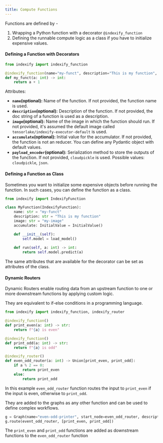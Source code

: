 ```yaml
---
title: Compute Functions
---
```


Functions are defined by - 
1. Wrapping a Python function with a decorator `@indexify_function`
2. Defining the runnable compute logic as a class if you have to initialize expensive values.

#### Defining a Function with Decorators

```python
from indexify import indexify_function

@indexify_function(name="my-funct", description="This is my function", image="my-image", accumulate=InitialValue, payload_encoder="cloudpickle")
def my_funct(a: int) -> int:
    return a + 1
```

Attributes:
* **`name`(optional):** Name of the function. If not provided, the function name is used.
* **`description`(optional):** Description of the function. If not provided, the doc string of a function is used as a description.
* **`image`(optional):** Name of the image in which the function should run. If not provided, it's assumed the default image called `tensorlake/indexify-executor-default` is used.
* **`accumulate`(optional):** Initial value for the accumulator. If not provided, the function is not an reducer. You can define any Pydantic object with default values. 
* **`payload_encoder`(optional):** Serialization method to store the outputs of the function. If not provided, `cloudpickle` is used. Possible values: `cloudpickle`, `json`.

#### Defining a Function as Class

Sometimes you want to initialize some expensive objects before running the function. In such cases, you can define the function as a class.

```python
from indexify import IndexifyFunction

class MyFunction(IndexifyFunction):
    name: str = "my-funct"
    description: str = "This is my function"
    image: str = "my-image"
    accumulate: InitialValue = InitialValue()

    def __init__(self):
        self.model = load_model()
    
    def run(self, a: int) -> int:
        return self.model.predict(a)
```

The same attributes that are available for the decorator can be set as attributes of the class.


#### Dynamic Routers

Dynamic Routers enable routing data from an upstream function to one or more downstream functions
by applying custom logic. 

They are equivalent to if-else conditions in a programming language.

```python
from indexify import indexify_function, indexify_router

@indexify_function()
def print_even(a: int) -> str:
    return f"{a} is even"

@indexify_function()
def print_odd(a: int) -> str:
    return f"{a} is odd"

@indexify_router()
def even_odd_router(a: int) -> Union[print_even, print_odd]:
    if a % 2 == 0:
        return print_even
    else:
        return print_odd
```
In this example `even_odd_router` function routes the input to `print_even` if the input is even, otherwise to `print_odd`.

They are added to the graphs as any other function and can be used to define complex workflows.

```python
g = Graph(name="even-odd-printer", start_node=even_odd_router, description="Prints even or odd numbers")
g.route(event_odd_router, [print_even, print_odd])
```

The `print_even` and `print_odd` functions are added as downstream functions to the `even_odd_router` function
